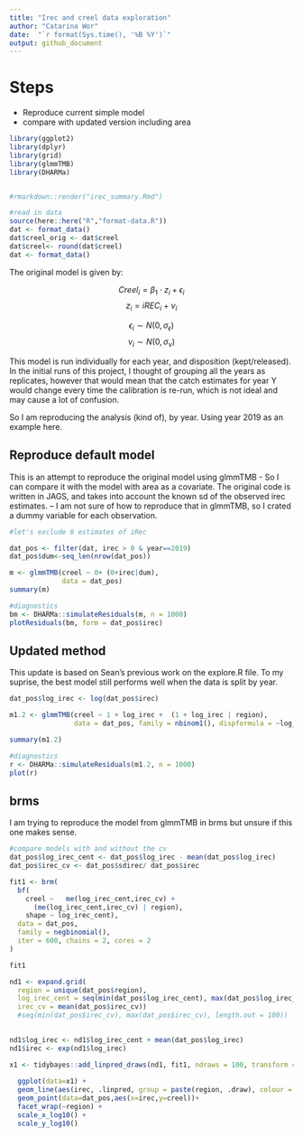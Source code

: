 ```yaml
---
title: "Irec and creel data exploration"
author: "Catarina Wor"
date:  "`r format(Sys.time(), '%B %Y')`"
output: github_document
---
```




# Steps
 - Reproduce current simple model
 - compare with updated version including area



```r

library(ggplot2)
library(dplyr)
library(grid)
library(glmmTMB)
library(DHARMa)


#rmarkdown::render("irec_summary.Rmd")

#read in data
source(here::here("R","format-data.R"))
dat <- format_data()
dat$creel_orig <- dat$creel
dat$creel<- round(dat$creel)
dat <- format_data()

```

The original model is given by:

$$
Creel_i =  \beta_1\cdot z_i + \epsilon_i
$$
$$
z_i = iREC_i   + \nu_{i} 
$$

$$
\epsilon_i \sim N(0,\sigma_{\epsilon})
$$
$$
\nu_{i} \sim N(0,\sigma_{\nu})
$$


This model is run individually for each year, and disposition (kept/released). In the initial runs of this project, I thought of grouping all the years as replicates, however that would mean that the catch estimates for year Y would change every time the calibration is re-run, which is not ideal and may cause a lot of confusion. 

So I am reproducing the analysis (kind of), by year. Using year 2019 as an example here.



##  Reproduce default model

This is an attempt to reproduce the original model using glmmTMB - So I can compare it with the model with area as a covariate. The original code is written in JAGS, and takes into account the known sd of the observed irec estimates. -- I am not sure of how to reproduce that in glmmTMB, so I crated a dummy variable for each observation.


```r
#let's exclude 0 estimates of iRec

dat_pos <- filter(dat, irec > 0 & year==2019)
dat_pos$dum<-seq_len(nrow(dat_pos))

```

```r

m <- glmmTMB(creel ~ 0+ (0+irec|dum),
             data = dat_pos)
summary(m)

#diagnostics
bm <- DHARMa::simulateResiduals(m, n = 1000)
plotResiduals(bm, form = dat_pos$irec)

```

## Updated method

This update is based on Sean's previous work on the explore.R file. To my suprise, the best model still performs well when the data is split by year. 

```r

dat_pos$log_irec <- log(dat_pos$irec) 

m1.2 <- glmmTMB(creel ~ 1 + log_irec +  (1 + log_irec | region), 
                data = dat_pos, family = nbinom1(), dispformula = ~log_irec)

summary(m1.2)

#diagnostics
r <- DHARMa::simulateResiduals(m1.2, n = 1000)
plot(r)

```

## brms

I am trying to reproduce the model from glmmTMB in brms but unsure if this one makes sense. 


```r

#compare models with and without the cv 
dat_pos$log_irec_cent <- dat_pos$log_irec - mean(dat_pos$log_irec)
dat_pos$irec_cv <- dat_pos$sdirec/ dat_pos$irec

fit1 <- brm(
  bf(
    creel ~   me(log_irec_cent,irec_cv) +
      (me(log_irec_cent,irec_cv) | region), 
    shape ~ log_irec_cent), 
  data = dat_pos, 
  family = negbinomial(),
  iter = 600, chains = 2, cores = 2
)

fit1

nd1 <- expand.grid(   
  region = unique(dat_pos$region),
  log_irec_cent = seq(min(dat_pos$log_irec_cent), max(dat_pos$log_irec_cent), length.out = 100),
  irec_cv = mean(dat_pos$irec_cv))
  #seq(min(dat_pos$irec_cv), max(dat_pos$irec_cv), length.out = 100))
 

nd1$log_irec <- nd1$log_irec_cent + mean(dat_pos$log_irec)
nd1$irec <- exp(nd1$log_irec)

x1 <- tidybayes::add_linpred_draws(nd1, fit1, ndraws = 100, transform = TRUE)
  
  ggplot(data=x1) +
  geom_line(aes(irec, .linpred, group = paste(region, .draw), colour = region),alpha = 0.2) +
  geom_point(data=dat_pos,aes(x=irec,y=creel))+
  facet_wrap(~region) +
  scale_x_log10() +
  scale_y_log10()

```



